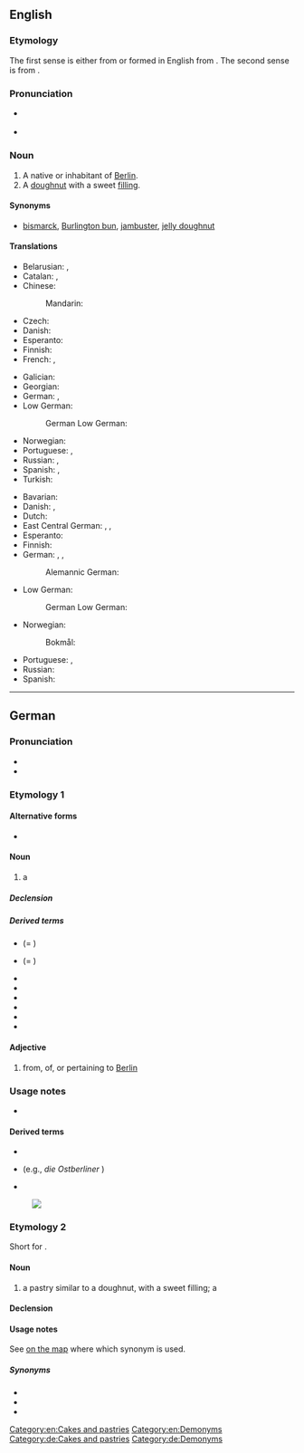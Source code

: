 ==English==

===Etymology===
The first sense is either from {{bor|en|de|Berliner|t=native or inhabitant of Berlin}} or formed in English from {{suffix|en|Berlin|er|id2=inhabitant}}. The second sense is from {{der|en|de|Berliner|t=doughnut}}.

===Pronunciation===
* {{a|GenAm}} {{IPA|/bɚˈlɪnɚ/|lang=en}}
* {{a|RP}} {{IPA|/bəˈlɪnə/|lang=en}}

===Noun===
{{en-noun}}

# A native or inhabitant of [[Berlin]].
# A [[doughnut]] with a sweet [[filling]].

====Synonyms====
* {{sense|filled doughnut}} [[bismarck]], [[Burlington bun]], [[jambuster]], [[jelly doughnut]]

====Translations====
{{trans-top|native or inhabitant of Berlin}}
* Belarusian: {{t|be|берлі́нец|m|sc=Cyrl}}, {{t|be|берлі́нка|f|sc=Cyrl}}
* Catalan: {{t+|ca|berlinès|m}}, {{t+|ca|berlinesa|f}}
* Chinese:
*: Mandarin: {{t|cmn|柏林人|tr=Bólínrén|sc=Hani}}
* Czech: {{t|cs|Berlíňan|m}}
* Danish: {{t+|da|berliner|c}}
* Esperanto: {{t|eo|berlinano}}
* Finnish: {{t+|fi|berliiniläinen}}
* French: {{t+|fr|Berlinois|m}}, {{t+|fr|Berlinoise|f}}
{{trans-mid}}
* Galician: {{t|gl|berlinés|m}}
* Georgian: {{t|ka|ბერლინელი}}
* German: {{t+|de|Berliner|m}}, {{t+|de|Berlinerin|f}}
* Low German:
*: German Low German: {{t|nds-de|Berlina|m}}
* Norwegian: {{t+|no|berliner|m}}
* Portuguese: {{t+|pt|berlinense|m|f}}, {{t+|pt|berlinês|m}}
* Russian: {{t+|ru|берли́нец|m}}, {{t+|ru|берли́нка|f}}
* Spanish: {{t+|es|berlinés|m}}, {{t+|es|berlinesa|f}}
* Turkish: {{t|tr|Berlinli}}
{{trans-bottom}}

{{trans-top|doughnut}}
* Bavarian: {{t|bar|Krapfen}}
* Danish: {{t+|da|berliner|c}}, {{t|da|berlinerpfannkuchen|c}}
* Dutch: {{t|nl|Berlinerbol}}
* East Central German: {{t|gmw-ecg|Fannkuchen}}, {{t|gmw-ecg|Fannkuchn}}, {{t|gmw-ecg|Fannguchn}}
* Esperanto: {{t|eo|benjeto}}
* Finnish: {{t+|fi|hillomunkki}}
* German: {{t+|de|Berliner|m}}, {{t+|de|Pfannkuchen|m}}, {{t|de|Berliner Pfannkuchen|m}}
*: Alemannic German: {{t|gsw|Chrapfe|m}}
{{trans-mid}}
* Low German:
*: German Low German: {{t|nds-de|Pankoeken|m}}
* Norwegian:
*: Bokmål: {{t|nb|berlinerbolle|m}}
* Portuguese: {{t+|pt|sonho|m}}, {{t|pt|bola de berlim}}
* Russian: {{t|ru|берлинер}}
* Spanish: {{t+|es|berlinesa}}
{{trans-bottom}}

[[Category:en:Cakes and pastries]]
[[Category:en:Demonyms]]

----

==German==

===Pronunciation===
* {{IPA|[bɛʁˈliːnɐ]|lang=de}}
* {{audio|De-Berliner.ogg|Audio|lang=de}}

===Etymology 1===
{{suffix|de|Berlin|er}}

====Alternative forms====
* {{l|de|berliner}} {{qualifier|adjective; dated}}

====Noun====
{{de-noun|m||Berliner|f=Berlinerin}}

# a {{l|en|Berliner}} {{gloss|native or inhabitant of Berlin}}

=====Declension=====
{{de-decl-noun-m|s}}

=====Derived terms=====
* {{l|de|berlinerisch}} (= {{l|de|berlinisch}})
* {{l|de|Berlinerisch}} (= {{l|de|Berlinisch||Berlin dialect}})
* {{l|de|berlinern||to speak the Berlin dialect or speak German with a Berlin accent}}
* {{l|de|Berlinern}}
* {{l|de|berlinernd}}
* {{l|de|Ostberliner}}
* {{l|de|Wahlberliner||Berliner by choice, [[Berliner-by-choice]]}}
* {{l|de|Westberliner}}

====Adjective====
{{head|de|adjective|invariable}}

# from, of, or pertaining to [[Berlin]]
#: {{ux|de|Besucher finden die '''Berliner''' Museen sehr interessant.|Visitors find Berlin’s museums very interesting.}}

===Usage notes===
* {{U:de:-er words}}

====Derived terms====
* {{l|de|Berliner Blau}}
* {{l|de|Ostberliner}} (e.g., ''die Ostberliner {{l|de|Bevölkerung}}'')
* {{l|de|Westberliner}}

[[File:Berliner Pfannkuchen 1.jpg|thumb|right|{{lang|ar|Anderthalb Berliner}}]]
===Etymology 2===
Short for {{m|de|Berliner Pfannkuchen}}.

====Noun====
{{de-noun|m||Berliner}}

# a pastry similar to a doughnut, with a sweet filling; a {{l|en|Berliner}}

====Declension====
{{de-decl-noun-m|s}}

====Usage notes====
See [http://www.atlas-alltagssprache.de/runde-4/f03/ on the map] where which synonym is used.

=====Synonyms=====
* {{l|de|Krapfen}}
* {{l|de|Kräppel}}
* {{l|de|Pfannkuchen}}

[[Category:de:Cakes and pastries]]
[[Category:de:Demonyms]]